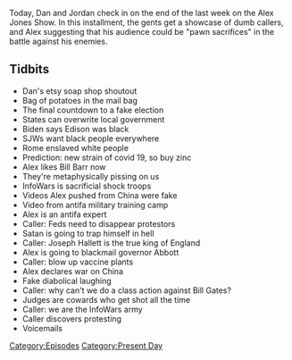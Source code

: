 {{Episode
    | title           = September 4, 2020
    | caption         = [https://knowledgefight.libsyn.com/478-september-4-2020 Listen to this episode on Libsyn]
    | episodeNumber   = 478
    | length          = 01:11:04
    | airDate         = September 7, 2020
    | coverageDate    = September 4, 2020
    | episodeType     = [[:Category:Present Day|Present Day]]
    | appearance      = [[Thomas Edison]], [[Joseph Hallett]], [[Bill Gates]]
    | previousEpisode = [[477: September 3, 2020]]
    | nextEpisode     = [[479: The Devil Went Down To Kiev]]
}}

{{Stub}}

Today, Dan and Jordan check in on the end of the last week on the Alex Jones Show. In this installment, the gents get a showcase of dumb callers, and Alex suggesting that his audience could be "pawn sacrifices" in the battle against his enemies.

==Tidbits==

*Dan's etsy soap shop shoutout
*Bag of potatoes in the mail bag
*The final countdown to a fake election
*States can overwrite local government
*Biden says Edison was black
*SJWs want black people everywhere
*Rome enslaved white people
*Prediction: new strain of covid 19, so buy zinc
*Alex likes Bill Barr now
*They're metaphysically pissing on us
*InfoWars is sacrificial shock troops
*Videos Alex pushed from China were fake
*Video from antifa military training camp
*Alex is an antifa expert
*Caller: Feds need to disappear protestors
*Satan is going to trap himself in hell
*Caller: Joseph Hallett is the true king of England
*Alex is going to blackmail governor Abbott
*Caller: blow up vaccine plants
*Alex declares war on China
*Fake diabolical laughing
*Caller: why can't we do a class action against Bill Gates?
*Judges are cowards who get shot all the time
*Caller: we are the InfoWars army
*Caller discovers protesting
*Voicemails

[[Category:Episodes]]
[[Category:Present Day]]
